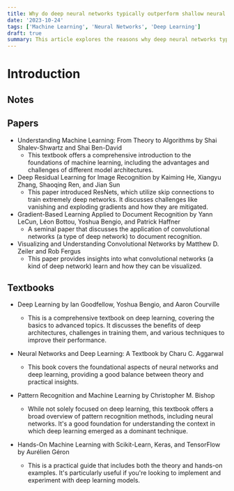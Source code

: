 ```yaml
---
title: Why do deep neural networks typically outperform shallow neural networks?
date: '2023-10-24'
tags: ['Machine Learning', 'Neural Networks', 'Deep Learning']
draft: true
summary: This article explores the reasons why deep neural networks typically outperform shallow neural networks.
---
```


# Introduction

<TOCInline toc={props.toc} exclude="Introduction" />

## Notes

## Papers

- Understanding Machine Learning: From Theory to Algorithms by Shai Shalev-Shwartz and Shai Ben-David
  - This textbook offers a comprehensive introduction to the foundations of machine learning, including the advantages and challenges of different model architectures.
- Deep Residual Learning for Image Recognition by Kaiming He, Xiangyu Zhang, Shaoqing Ren, and Jian Sun
  - This paper introduced ResNets, which utilize skip connections to train extremely deep networks. It discusses challenges like vanishing and exploding gradients and how they are mitigated.
- Gradient-Based Learning Applied to Document Recognition by Yann LeCun, Léon Bottou, Yoshua Bengio, and Patrick Haffner
  - A seminal paper that discusses the application of convolutional networks (a type of deep network) to document recognition.
- Visualizing and Understanding Convolutional Networks by Matthew D. Zeiler and Rob Fergus
  - This paper provides insights into what convolutional networks (a kind of deep network) learn and how they can be visualized.

## Textbooks

- Deep Learning by Ian Goodfellow, Yoshua Bengio, and Aaron Courville

  - This is a comprehensive textbook on deep learning, covering the basics to advanced topics. It discusses the benefits of deep architectures, challenges in training them, and various techniques to improve their performance.

- Neural Networks and Deep Learning: A Textbook by Charu C. Aggarwal

  - This book covers the foundational aspects of neural networks and deep learning, providing a good balance between theory and practical insights.

- Pattern Recognition and Machine Learning by Christopher M. Bishop

  - While not solely focused on deep learning, this textbook offers a broad overview of pattern recognition methods, including neural networks. It's a good foundation for understanding the context in which deep learning emerged as a dominant technique.

- Hands-On Machine Learning with Scikit-Learn, Keras, and TensorFlow by Aurélien Géron
  - This is a practical guide that includes both the theory and hands-on examples. It's particularly useful if you're looking to implement and experiment with deep learning models.
